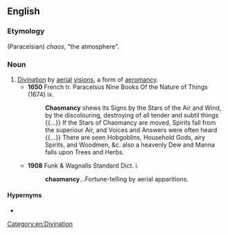 ==English==

===Etymology===
{{etyl|grc|en}} (Paracelsian) ''chaos'', "the atmosphere".

===Noun===
{{en-noun|-}}

# [[divination|Divination]] by [[aerial]] [[vision]]s, a form of [[aeromancy]].
#* '''1650''' French tr. Paracelsus Nine Books Of the Nature of Things (1674) ix.
#*: '''Chaomancy''' shews its Signs by the Stars of the Air and Wind, by the discolouring, destroying of all tender and subtil things {{...}} If the Stars of Chaomancy are moved, Spirits fall from the superiour Air, and Voices and Answers were often heard {{...}} There are seen Hobgoblins, Household Gods, airy Spirits, and Woodmen, &c. also a heavenly Dew and Manna falls upon Trees and Herbs.
#* '''1908''' Funk & Wagnalls Standard Dict. i.
#*: '''chaomancy'''...Fortune-telling by aerial apparitions.

====Hypernyms====
* {{l|en|aeromancy}}

[[Category:en:Divination]]